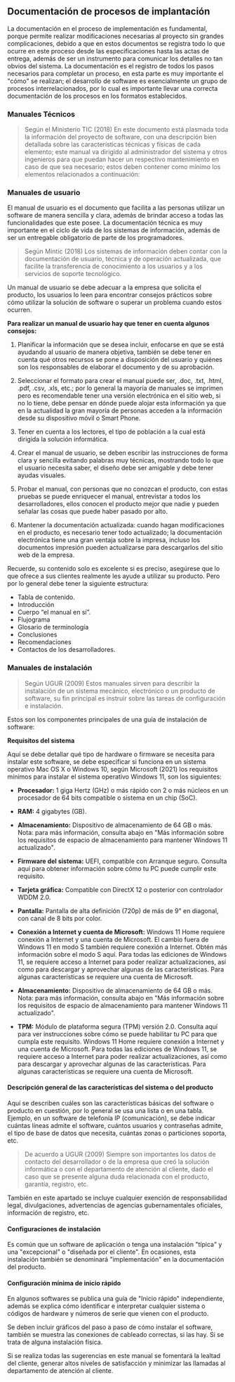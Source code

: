 ## **Documentación de procesos de implantación**

La documentación en el proceso de implementación es fundamental, porque permite realizar modificaciones necesarias al proyecto sin grandes complicaciones, debido a que en estos documentos se registra todo lo que ocurre en este proceso desde las especificaciones hasta las actas de entrega, además de ser un instrumento para comunicar los detalles no tan obvios del sistema. La documentación es el registro de todos los pasos necesarios para completar un proceso, en esta parte es muy importante el "cómo" se realizan; el desarrollo de software es esencialmente un grupo de procesos interrelacionados, por lo cual es importante llevar una correcta documentación de los procesos en los formatos establecidos.

### **Manuales Técnicos**

> Según el Ministerio TIC (2018)
 En este documento está plasmada toda la información del proyecto de software, con una descripción bien detallada sobre las características técnicas y físicas de cada elemento; este manual va dirigido al administrador del sistema y otros ingenieros para que puedan hacer un respectivo mantenimiento en caso de que sea necesario; estos deben contener como mínimo los elementos relacionados a continuación:


### **Manuales de usuario**

El manual de usuario es el documento que facilita a las personas utilizar un software de manera sencilla y clara, además de brindar acceso a todas las funcionalidades que este posee. La documentación técnica es muy importante en el ciclo de vida de los sistemas de información, además de ser un entregable obligatorio de parte de los programadores.

> Según Mintic (2018)
Los sistemas de información deben contar con la documentación de usuario, técnica y de operación actualizada, que facilite la transferencia de conocimiento a los usuarios y a los servicios de soporte tecnológico.

Un manual de usuario se debe adecuar a la empresa que solicita el producto, los usuarios lo leen para encontrar consejos prácticos sobre cómo utilizar la solución de software o superar un problema cuando estos ocurren.

**Para realizar un manual de usuario hay que tener en cuenta algunos consejos:**

1. Planificar la información que se desea incluir, enfocarse en que se está ayudando al usuario de manera objetiva, también se debe tener en cuenta qué otros recursos se pone a disposición del usuario y quiénes son los responsables de elaborar el documento y de su aprobación.

2. Seleccionar el formato para crear el manual puede ser, .doc, .txt, .html, .pdf, .csv, .xls, etc.; por lo general la mayoría de manuales se imprimen pero es recomendable tener una versión electrónica en el sitio web, si no lo tiene, debe pensar en dónde puede alojar esta información ya que en la actualidad la gran mayoría de personas acceden a la información desde su dispositivo móvil o Smart Phone.

3. Tener en cuenta a los lectores, el tipo de población a la cual está dirigida la solución informática.

4. Crear el manual de usuario, se deben escribir las instrucciones de forma clara y sencilla evitando palabras muy técnicas, mostrando todo lo que el usuario necesita saber, el diseño debe ser amigable y debe tener ayudas visuales.

5. Probar el manual, con personas que no conozcan el producto, con estas pruebas se puede enriquecer el manual, entrevistar a todos los desarrolladores, ellos conocen el producto mejor que nadie y pueden señalar las cosas que puede haber pasado por alto.

6. Mantener la documentación actualizada: cuando hagan modificaciones en el producto, es necesario tener todo actualizado; la documentación electrónica tiene una gran ventaja sobre la impresa, incluso los documentos impresión pueden actualizarse para descargarlos del sitio web de la empresa.

Recuerde, su contenido solo es excelente si es preciso, asegúrese que lo que ofrece a sus clientes realmente les ayude a utilizar su producto. Pero por lo general debe tener la siguiente estructura:

- Tabla de contenido.
- Introducción
- Cuerpo “el manual en sí”.
- Flujograma
- Glosario de terminología
- Conclusiones
- Recomendaciones
- Contactos de los desarrolladores.

### **Manuales de instalación**

> Según UGUR (2009)
Estos manuales sirven para describir la instalación de un sistema mecánico, electrónico o un producto de software, su fin principal es instruir sobre las tareas de configuración e instalación.

Estos son los componentes principales de una guía de instalación de software:

**Requisitos del sistema**

Aquí se debe detallar qué tipo de hardware o firmware se necesita para instalar este software, se debe especificar si funciona en un sistema operativo Mac OS X o Windows 10, según Microsoft (2021) los requisitos mínimos para instalar el sistema operativo Windows 11, son los siguientes:

- **Procesador:**
1 giga Hertz (GHz) o más rápido con 2 o más núcleos en un procesador de 64 bits compatible o sistema en un chip (SoC).

- **RAM:**
4 gigabytes (GB).

- **Almacenamiento:**
Dispositivo de almacenamiento de 64 GB o más. Nota: para más información, consulta abajo en "Más información sobre los requisitos de espacio de almacenamiento para mantener Windows 11 actualizado".

- **Firmware del sistema:**
UEFI, compatible con Arranque seguro. Consulta aquí para obtener información sobre cómo tu PC puede cumplir este requisito.

- **Tarjeta gráfica:**
Compatible con DirectX 12 o posterior con controlador WDDM 2.0.

- **Pantalla:**
Pantalla de alta definición (720p) de más de 9" en diagonal, con canal de 8 bits por color.

- **Conexión a Internet y cuenta de Microsoft:**
Windows 11 Home requiere conexión a Internet y una cuenta de Microsoft. El cambio fuera de Windows 11 en modo S también requiere conexión a Internet. Obtén más información sobre el modo S aquí. Para todas las ediciones de Windows 11, se requiere acceso a Internet para poder realizar actualizaciones, así como para descargar y aprovechar algunas de las características. Para algunas características se requiere una cuenta de Microsoft.

- **Almacenamiento:**
Dispositivo de almacenamiento de 64 GB o más. Nota: para más información, consulta abajo en "Más información sobre los requisitos de espacio de almacenamiento para mantener Windows 11 actualizado".

- **TPM:**
Módulo de plataforma segura (TPM) versión 2.0. Consulta aquí para ver instrucciones sobre cómo se puede habilitar tu PC para que cumpla este requisito.
Windows 11 Home requiere conexión a Internet y una cuenta de Microsoft. Para todas las ediciones de Windows 11, se requiere acceso a Internet para poder realizar actualizaciones, así como para descargar y aprovechar algunas de las características. Para algunas características se requiere una cuenta de Microsoft.

#### **Descripción general de las características del sistema o del producto**

Aquí se describen cuáles son las características básicas del software o producto en cuestión, por lo general se usa una lista o en una tabla. Ejemplo, en un software de telefonía IP (comunicación), se debe indicar cuántas líneas admite el software, cuántos usuarios y contraseñas admite, el tipo de base de datos que necesita, cuántas zonas o particiones soporta, etc.

> De acuerdo a UGUR (2009)
Siempre son importantes los datos de contacto del desarrollador o de la empresa que creó la solución informática o con el departamento de atención al cliente, dado el caso que se presente alguna duda relacionada con el producto, garantía, registro, etc.

También en este apartado se incluye cualquier exención de responsabilidad legal, divulgaciones, advertencias de agencias gubernamentales oficiales, información de registro, etc.

#### **Configuraciones de instalación**

Es común que un software de aplicación o tenga una instalación "típica" y una "excepcional" o "diseñada por el cliente". En ocasiones, esta instalación también se denominará "implementación" en la documentación del producto.

#### **Configuración mínima de inicio rápido**

En algunos softwares se publica una guía de "Inicio rápido" independiente, además se explica cómo identificar e interpretar cualquier sistema o códigos de hardware y números de serie que vienen con el producto.

Se deben incluir gráficos del paso a paso de cómo instalar el software, también se muestra las conexiones de cableado correctas, si las hay. Si se trata de alguna instalación física.

Si se realiza todas las sugerencias en este manual se fomentará la lealtad del cliente, generar altos niveles de satisfacción y minimizar las llamadas al departamento de atención al cliente.